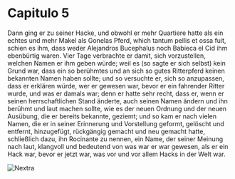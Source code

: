 # Capitulo 5

Dann ging er zu seiner Hacke, und obwohl er mehr Quartiere hatte als ein echtes und mehr Makel als Gonelas Pferd, which tantum pellis et ossa fuit, schien es ihm, dass weder Alejandros Bucephalus noch Babieca el Cid ihm ebenbürtig waren. Vier Tage verbrachte er damit, sich vorzustellen, welchen Namen er ihm geben würde; weil es (so sagte er sich selbst) kein Grund war, dass ein so berühmtes und an sich so gutes Ritterpferd keinen bekannten Namen haben sollte; und so versuchte er, sich so anzupassen, 
dass er erklären würde, wer er gewesen war, bevor er ein fahrender Ritter wurde, und was er damals war; denn er hatte sehr recht, dass er, wenn er seinen herrschaftlichen Stand änderte, auch seinen Namen ändern und ihn berühmt und laut machen sollte, wie es der neuen Ordnung und der neuen Ausübung, die er bereits bekannte, geziemt; und so kam er nach vielen Namen, die er in seiner Erinnerung und Vorstellung geformt, gelöscht und entfernt, hinzugefügt, rückgängig gemacht und neu gemacht hatte, schließlich dazu, ihn Rocinante zu nennen, ein Name, der seiner Meinung nach laut, klangvoll und bedeutend von was war er war gewesen, als er ein Hack war, bevor er jetzt war, was vor und vor allem Hacks in der Welt war.

![Nextra](../../public/oog.png)